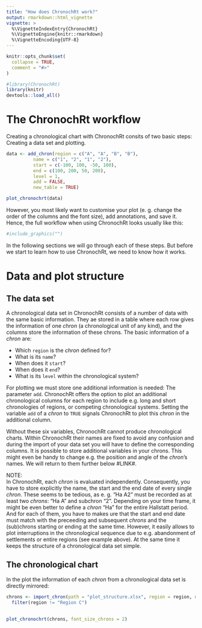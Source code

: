 ```yaml
---
title: "How does ChronochRt work?"
output: rmarkdown::html_vignette
vignette: >
  %\VignetteIndexEntry{ChronochRt}
  %\VignetteEngine{knitr::rmarkdown}
  %\VignetteEncoding{UTF-8}
---
```


```r
knitr::opts_chunk$set(
  collapse = TRUE,
  comment = "#>"
)

#library(ChronochRt)
library(knitr)
devtools::load_all()
```


# The ChronochRt workflow

Creating a chronological chart with ChronochRt consits of two basic steps: Creating a data set and plotting. 

```r
data <- add_chron(region = c("A", "A", "B", "B"), 
          name = c("1", "2", "1", "2"), 
          start = c(-100, 100, -50, 100), 
          end = c(100, 200, 50, 200), 
          level = 1,
          add = FALSE,
          new_table = TRUE)

plot_chronochrt(data)

```


However, you most likely want to customise your plot (e. g. change the order of the columns and the font size), add annotations, and save it. Hence, the full workflow when using ChronochRt looks usually like this: 

```r

#include_graphics("")
```

In the following sections we will go through each of these steps. But before we start to learn how to use ChronochRt, we need to know how it works. 


# Data and plot structure

## The data set 
A chronological data set in ChronochRt consists of a number of data with the same basic information. They ae stored in a table where each row gives the information of one _chron_ (a chronological unit of any kind), and the columns store the information of these chrons. The basic information of a _chron_ are:  

* Which `region` is the _chron_ defined for?
* What is its `name`? 
* When does it `start`? 
* When does it `end`?
* What is its `level` within the chronological system?

For plotting we must store one additional information is needed: The parameter `add`. ChronochRt offers the option to plot an additional chronological columns for each region to include e.g. long and short chronologies of regions, or competing chronological systems. Setting the variable `add` of a _chron_ to `TRUE` signals ChronochRt to plot this _chron_ in the additional column.  

Without these six variables, ChronochRt cannot produce chronological charts. Within ChronochRt their names are fixed to avoid any confusion and during the import of your data set you will have to define the corresponding columns. It is possible to store additional variables in your chrons. This might even be handy to change e.g. the position and angle of the _chron_'s names. We will return to them further below #LINK#. 

NOTE:  
In ChronochRt, each _chron_ is evaluated independently. Consequently, you have to store explicitly the name, the start and the end date of every single _chron_. These seems to be tedious, as e. g. "Ha A2" must be recorded as at least two _chrons_: "Ha A" and subchron "2". Depending on your time frame, it might be even better to define a _chron_ "Ha" for the entire Hallstatt period. And for each of them, you have to makes ure that the start and end date must match with the preceeding and subsequent _chrons_ and the (sub)chrons starting or ending at the same time. However, it easily allows to plot interruptions in the chronological sequence due to e.g. abandonment of settlements or entire regions (see example above). At the same time it keeps the structure of a chronological data set simple. 


## The chronological chart

In the plot the information of each _chron_ from a chronological data set is directly mirrored: 

```r

chrons <- import_chron(path = "plot_structure.xlsx", region = region, name = name, start = start, end = end, level = level, add = add, range = readxl::cell_cols("A:F")) %>% 
  filter(region != "Region C")
  
  
plot_chronochrt(chrons, font_size_chrons = 2)

```

